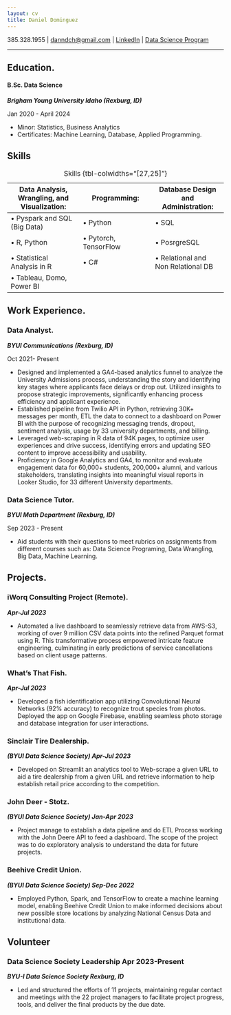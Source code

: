 ```yaml
---
layout: cv
title: Daniel Dominguez
---
```


385.328.1955
| <a href="danndch7@gmail.com">danndch@gmail.com</a>
| <a href="https://www.linkedin.com/in/dann-dominguez"/> LinkedIn</a>
| <a href="https://www.byui.edu/mathematics/student-resources/data-science">Data Science Program</a>

***

## Education.
#### B.Sc. Data Science                                                                    
*__Brigham Young University Idaho (Rexburg, ID)__*

Jan 2020 - April 2024

* Minor: Statistics, Business Analytics\
* Certificates: Machine Learning, Database, Applied Programming.

## Skills

|Data Analysis, Wrangling, and Visualization:|Programming:|Database Design and Administration:|
|---|---|---|
| •	Pyspark and SQL (Big Data)  | •	Python  | •	SQL  |
| •	R, Python  | •	Pytorch, TensorFlow   | • PosrgreSQL  |
| •	Statistical Analysis in R  |  •	C# | • Relational and Non Relational DB  |
| •	Tableau, Domo, Power BI  |   |   |

: Skills {tbl-colwidths="[27,25]"}


## Work Experience.
### Data Analyst.

*__BYUI Communications (Rexburg, ID)__*

Oct 2021- Present

* Designed and implemented a GA4-based analytics funnel to analyze the University Admissions process, understanding the story and identifying key stages where applicants face delays or drop out. Utilized insights to propose strategic improvements, significantly enhancing process efficiency and applicant experience. \
* Established pipeline from Twilio API in Python, retrieving 30K+ messages per month, ETL the data to connect to a dashboard on Power BI with the purpose of recognizing messaging trends, dropout, sentiment analysis, usage by 33 university departments, and billing.\
* Leveraged web-scraping in R data of 94K pages, to optimize user experiences and drive success, identifying errors and updating SEO content to improve accessibility and usability.\
* Proficiency in Google Analytics and GA4, to monitor and evaluate engagement data for 60,000+ students, 200,000+ alumni, and various stakeholders, translating insights into meaningful visual reports in Looker Studio, for 33 different University departments.

### Data Science Tutor.
*__BYUI Math Department (Rexburg, ID)__*

Sep 2023 - Present

* Aid students with their questions to meet rubrics on assignments from different courses such as: Data Science Programing, Data Wrangling, Big Data, Machine Learning.



## Projects.

### iWorq Consulting Project  (Remote).
*__Apr-Jul 2023__*\

* Automated a live dashboard to seamlessly retrieve data from AWS-S3, working of over 9 million CSV data points into the refined Parquet format using R. This transformative process empowered intricate feature engineering, culminating in early predictions of service cancellations based on client usage patterns.\

### What’s That Fish.
*__Apr-Jul 2023__* \

* Developed a fish identification app utilizing Convolutional Neural Networks (92% accuracy) to recognize trout species from photos. Deployed the app on Google Firebase, enabling seamless photo storage and database integration for user interactions.\ 


### Sinclair Tire Dealership.
*__(BYUI Data Science Society)  Apr-Jul 2023__*\

* Developed on Streamlit an analytics tool to Web-scrape a given URL to aid a tire dealership from a given URL and retrieve information to help establish retail price according to the competition. \

### John Deer - Stotz.
*__(BYUI Data Science Society)  Jan-Apr 2023__*\

* Project manage to establish a data pipeline and do ETL Process working with the John Deere API to feed a dashboard. The scope of the project was to do exploratory analysis to understand the data for future projects.\

### Beehive Credit Union.
*__(BYUI Data Science Society)  Sep-Dec 2022__*\

* Employed Python, Spark, and TensorFlow to create a machine learning model, enabling Beehive Credit Union to make informed decisions about new possible store locations by analyzing National Census Data and institutional data.

## Volunteer

### Data Science Society Leadership Apr 2023-Present
*__BYU-I Data Science Society	Rexburg, ID__* \

* Led and structured the efforts of 11 projects, maintaining regular contact and meetings with the 22 project managers to facilitate project progress, tools, and deliver the final products by the due date. \
